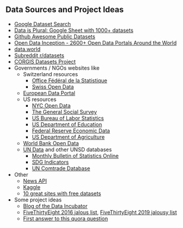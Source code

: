 ## Data Sources and Project Ideas

- [Google Dataset Search](https://datasetsearch.research.google.com/)
- [Data is Plural: Google Sheet with 1000+ datasets](https://docs.google.com/spreadsheets/d/1wZhPLMCHKJvwOkP4juclhjFgqIY8fQFMemwKL2c64vk/edit#gid=0)
- [Github Awesome Public Datasets](https://github.com/awesomedata/awesome-public-datasets)
- [Open Data Inception - 2600+ Open Data Portals Around the World](https://opendatainception.io/)
- [data.world](https://data.world/)
- [Subreddit r/datasets](https://www.reddit.com/r/datasets/)
- [CORGIS Datasets Project](https://corgis-edu.github.io/corgis/)
- Governments / NGOs websites like
  - Switzerland resources
    - [Office Fédéral de la Statistique](https://www.bfs.admin.ch/bfs/fr/home.html)
    - [Swiss Open Data](https://opendata.swiss/fr)
  - [European Data Portal](https://www.europeandataportal.eu/en)
  - US resources
    - [NYC Open Data](https://opendata.cityofnewyork.us/)
    - [The General Social Survey](https://gss.norc.org/)
    - [US Bureau of Labor Statistics](https://www.bls.gov/)
    - [US Department of Education](https://www2.ed.gov/rschstat/landing.jhtml)
    - [Federal Reserve Economic Data](https://fred.stlouisfed.org/)
    - [US Department of Agriculture](https://www.nass.usda.gov/Quick_Stats/)
  - [World Bank Open Data](https://data.worldbank.org/)
  - [UN Data](http://data.un.org/) and other UNSD databases
    - [Monthly Bulletin of Statistics Online](https://unstats.un.org/unsd/mbs/app/DataSearchTable.aspx)
    - [SDG Indicators](https://unstats.un.org/sdgs/indicators/database)
    - [UN Comtrade Database](https://comtrade.un.org/)
- Other
  - [News API](https://newsapi.org/)
  - [Kaggle](https://www.kaggle.com/)
  - [10 great sites with free datasets](https://towardsdatascience.com/top-10-great-sites-with-free-data-sets-581ac8f6334)
- Some project ideas
  - [Blog of the Data Incubator](https://blog.thedataincubator.com/2016/10/data-science-project-ideas/)
  - [FiveThirtyEight 2016 jalous list](https://fivethirtyeight.com/features/damn-we-wish-wed-written-these-11-stories/), [FiveThirtyEight 2019 jalousy list](https://fivethirtyeight.com/features/damn-we-wish-wed-written-these-17-stories/)
  - [First answer to this quora question](https://www.quora.com/What-are-some-good-data-science-projects?share=1)
